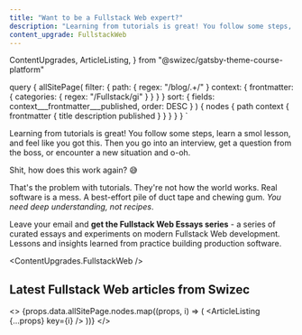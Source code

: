 ```yaml
---
title: "Want to be a Fullstack Web expert?"
description: "Learning from tutorials is great! You follow some steps, learn a smol lesson, and feel like you got this. Then you go into an interview, get a question from the boss, or encounter a new situation and o-oh."
content_upgrade: FullstackWeb
---
```


  ContentUpgrades,
  ArticleListing,
} from "@swizec/gatsby-theme-course-platform"

  query {
    allSitePage(
      filter: {
        path: { regex: "/blog/.+/" }
        context: { frontmatter: { categories: { regex: "/Fullstack/gi" } } }
      }
      sort: { fields: context___frontmatter___published, order: DESC }
    ) {
      nodes {
        path
        context {
          frontmatter {
            title
            description
            published
          }
        }
      }
    }
  }
`

Learning from tutorials is great! You follow some steps, learn a smol lesson, and feel like you got this. Then you go into an interview, get a question from the boss, or encounter a new situation and o-oh.

Shit, how does this work again? 😅

That's the problem with tutorials. They're not how the world works. Real software is a mess. A best-effort pile of duct tape and chewing gum. _You need deep understanding, not recipes_.

Leave your email and **get the Fullstack Web Essays series** - a series of curated essays and experiments on modern Fullstack Web development. Lessons and insights learned from practice building production software.

<ContentUpgrades.FullstackWeb />

## Latest Fullstack Web articles from Swizec

<>
  {props.data.allSitePage.nodes.map((props, i) => (
    <ArticleListing {...props} key={i} />
  ))}
</>
